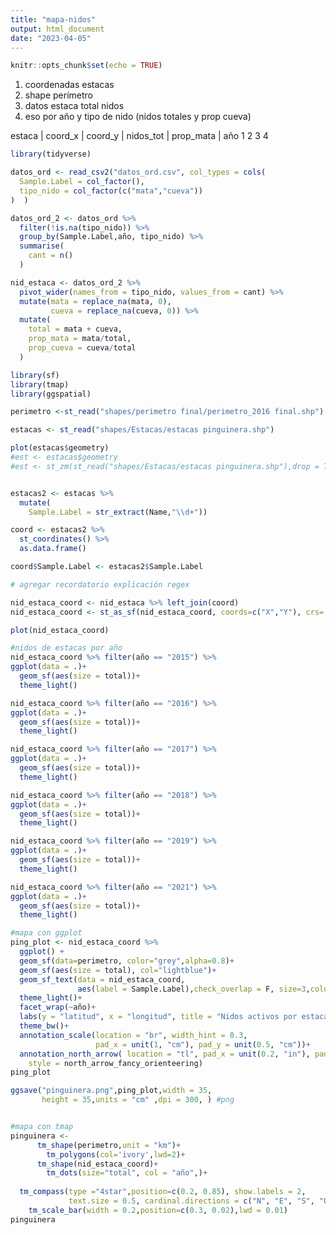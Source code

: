 ```yaml
---
title: "mapa-nidos"
output: html_document
date: "2023-04-05"
---
```


```r
knitr::opts_chunk$set(echo = TRUE)
```

1) coordenadas estacas
2) shape perímetro
3) datos estaca total nidos
4) eso por año y tipo de nido (nidos totales y prop cueva)

estaca | coord_x | coord_y | nidos_tot | prop_mata | año
1
2
3
4


```r
library(tidyverse)

```

```r
datos_ord <- read_csv2("datos_ord.csv", col_types = cols(
  Sample.Label = col_factor(),
  tipo_nido = col_factor(c("mata","cueva"))
)  )

datos_ord_2 <- datos_ord %>% 
  filter(!is.na(tipo_nido)) %>% 
  group_by(Sample.Label,año, tipo_nido) %>% 
  summarise(
    cant = n()
  )

nid_estaca <- datos_ord_2 %>% 
  pivot_wider(names_from = tipo_nido, values_from = cant) %>% 
  mutate(mata = replace_na(mata, 0),
         cueva = replace_na(cueva, 0)) %>% 
  mutate(
    total = mata + cueva,
    prop_mata = mata/total,
    prop_cueva = cueva/total
  )

```

```r
library(sf)
library(tmap)
library(ggspatial)

perimetro <-st_read("shapes/perimetro final/perimetro_2016 final.shp")

estacas <- st_read("shapes/Estacas/estacas pinguinera.shp")

plot(estacas$geometry)
#est <- estacas$geometry
#est <- st_zm(st_read("shapes/Estacas/estacas pinguinera.shp"),drop = TRUE, what = "ZM")


estacas2 <- estacas %>% 
  mutate(
    Sample.Label = str_extract(Name,"\\d+")) 

coord <- estacas2 %>% 
  st_coordinates() %>% 
  as.data.frame()

coord$Sample.Label <- estacas2$Sample.Label

# agregar recordatorio explicación regex
```

```r

nid_estaca_coord <- nid_estaca %>% left_join(coord)
nid_estaca_coord <- st_as_sf(nid_estaca_coord, coords=c("X","Y"), crs= 4326)

plot(nid_estaca_coord)

#nidos de estacas por año
nid_estaca_coord %>% filter(año == "2015") %>% 
ggplot(data = .)+
  geom_sf(aes(size = total))+
  theme_light()

nid_estaca_coord %>% filter(año == "2016") %>% 
ggplot(data = .)+
  geom_sf(aes(size = total))+
  theme_light()

nid_estaca_coord %>% filter(año == "2017") %>% 
ggplot(data = .)+
  geom_sf(aes(size = total))+
  theme_light()

nid_estaca_coord %>% filter(año == "2018") %>% 
ggplot(data = .)+
  geom_sf(aes(size = total))+
  theme_light()

nid_estaca_coord %>% filter(año == "2019") %>% 
ggplot(data = .)+
  geom_sf(aes(size = total))+
  theme_light()

nid_estaca_coord %>% filter(año == "2021") %>% 
ggplot(data = .)+
  geom_sf(aes(size = total))+
  theme_light()

#mapa con ggplot
ping_plot <- nid_estaca_coord %>%
  ggplot() +
  geom_sf(data=perimetro, color="grey",alpha=0.8)+
  geom_sf(aes(size = total), col="lightblue")+
  geom_sf_text(data = nid_estaca_coord, 
               aes(label = Sample.Label),check_overlap = F, size=3,color = "black")+
  theme_light()+
  facet_wrap(~año)+
  labs(y = "latitud", x = "longitud", title = "Nidos activos por estaca") +
  theme_bw()+ 
  annotation_scale(location = "br", width_hint = 0.3,  
                   pad_x = unit(1, "cm"), pad_y = unit(0.5, "cm"))+
  annotation_north_arrow( location = "tl", pad_x = unit(0.2, "in"), pad_y = unit(0.1, "in"),
    style = north_arrow_fancy_orienteering)
ping_plot

ggsave("pinguinera.png",ping_plot,width = 35,
       height = 35,units = "cm" ,dpi = 300, ) #png


#mapa con tmap
pinguinera <-
      tm_shape(perimetro,unit = "km")+ 
        tm_polygons(col='ivory',lwd=2)+
      tm_shape(nid_estaca_coord)+
        tm_dots(size="total", col = "año",)+
    
  tm_compass(type ="4star",position=c(0.2, 0.85), show.labels = 2,
             text.size = 0.5, cardinal.directions = c("N", "E", "S", "O"))+
    tm_scale_bar(width = 0.2,position=c(0.3, 0.02),lwd = 0.01)
pinguinera
```

